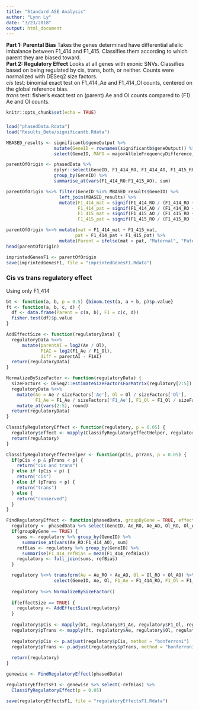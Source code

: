 ```yaml
---
title: "Standard ASE Analysis"
author: "Lynn Ly"
date: "3/23/2018"
output: html_document
---
```


**Part 1: Parental Bias** Takes the genes determined have differential allelic imbalance between F1_414 and F1_415. Classifies them according to which parent they are biased toward.  
**Part 2: Regulatory Effect** Looks at all genes with exonic SNVs. Classifies based on being regulated by cis, trans, both, or neither. Counts were normalized with DESeq2 size factors.  
*cis* test: binomial exact test on F1_414_Ae and F1_414_Ol counts, centered on the global reference bias.  
*trans* test: fisher's exact test on (parent) Ae and Ol counts compared to (F1) Ae and Ol counts.  

```r
knitr::opts_chunk$set(echo = TRUE)
```

### 
```r
load("phasedData.Rdata")
load("Results_Beta/significantb.Rdata")

MBASED_results <- significantb$geneOutput %>% 
                  mutate(GeneID = rownames(significantb$geneOutput)) %>%
                  select(GeneID, MAFD = majorAlleleFrequencyDifference, p = pValueASE)

parentOfOrigin <- phasedData %>% 
                  dplyr::select(GeneID, F1_414_RO, F1_414_AO, F1_415_RO, F1_415_AO) %>%
                  group_by(GeneID) %>% 
                  summarise_at(vars(F1_414_RO:F1_415_AO), sum)

parentOfOrigin %<>% filter(GeneID %in% MBASED_results$GeneID) %>%
                    left_join(MBASED_results) %>%
                    mutate(F1_414_mat = signif(F1_414_RO / (F1_414_RO + F1_414_AO), 3),
                           F1_414_pat = signif(F1_414_AO / (F1_414_RO + F1_414_AO), 3), 
                           F1_415_mat = signif(F1_415_AO / (F1_415_RO + F1_415_AO), 3), 
                           F1_415_pat = signif(F1_415_RO / (F1_415_RO + F1_415_AO), 3))

parentOfOrigin %<>% mutate(mat = F1_414_mat + F1_415_mat,
                          pat = F1_414_pat + F1_415_pat) %>% 
                    mutate(Parent = ifelse(mat > pat, "Maternal", "Paternal"))
head(parentOfOrigin)

imprintedGenesF1 <- parentOfOrigin
save(imprintedGenesF1, file = "imprintedGenesF1.Rdata")
```

### Cis vs trans regulatory effect
Using only F1_414
```r
bt <- function(a, b, p = 0.5) {binom.test(a, a + b, p)$p.value}
ft <- function(a, b, c, d) {
  df <- data.frame(Parent = c(a, b), F1 = c(c, d))
  fisher.test(df)$p.value
}

AddEffectSize <- function(regulatoryData) {
  regulatoryData %<>%
      mutate(parentAI = log2(Ae / Ol), 
             F1AI = log2(F1_Ae / F1_Ol), 
             diff = parentAI - F1AI)
  return(regulatoryData)
}

NormalizeBySizeFactor <- function(regulatoryData) {
  sizeFactors <- DESeq2::estimateSizeFactorsForMatrix(regulatory[2:5])
  regulatoryData %<>%
    mutate(Ae = Ae / sizeFactors['Ae'], Ol = Ol / sizeFactors['Ol'],
           F1_Ae = F1_Ae / sizeFactors['F1_Ae'], F1_Ol = F1_Ol / sizeFactors['F1_Ol']) %>%
    mutate_at(vars(2:5), round)
  return(regulatoryData)
}

ClassifyRegulatoryEffect <- function(regulatory, p = 0.05) {
  regulatory$effect <- mapply(ClassifyRegulatoryEffectHelper, regulatory$pCis, regulatory$pTrans)
  return(regulatory)
}

ClassifyRegulatoryEffectHelper <- function(pCis, pTrans, p = 0.05) {
  if(pCis < p & pTrans < p) {
    return("cis and trans")
  } else if (pCis < p) {
    return("cis")
  } else if (pTrans < p) {
    return("trans")
  } else {
    return("conserved")
  }
}

FindRegulatoryEffect <- function(phasedData, groupByGene = TRUE, effectSize = FALSE) {
  regulatory <- phasedData %>% select(GeneID, Ae_RO, Ae_AO, Ol_RO, Ol_AO, F1_414_RO, F1_414_AO, F1_414_refBias)
  if(groupByGene == TRUE) {
    sums <- regulatory %>% group_by(GeneID) %>%
      summarise_at(vars(Ae_RO:F1_414_AO), sum)
    refBias <- regulatory %>% group_by(GeneID) %>%
      summarise(F1_414_refBias = mean(F1_414_refBias))
    regulatory <- full_join(sums, refBias)
  }

  regulatory %<>% transform(Ae = Ae_RO + Ae_AO, Ol = Ol_RO + Ol_AO) %>%
                  select(GeneID, Ae, Ol, F1_Ae = F1_414_RO, F1_Ol = F1_414_AO, refBias = F1_414_refBias) 
  
  regulatory %<>% NormalizeBySizeFactor()
  
  if(effectSize == TRUE) {
    regulatory <- AddEffectSize(regulatory)
  }
  
  regulatory$pCis <- mapply(bt, regulatory$F1_Ae, regulatory$F1_Ol, regulatory$refBias)
  regulatory$pTrans <- mapply(ft, regulatory$Ae, regulatory$Ol, regulatory$F1_Ae, regulatory$F1_Ol)
  
  regulatory$pCis <- p.adjust(regulatory$pCis, method = "bonferroni")
  regulatory$pTrans <- p.adjust(regulatory$pTrans, method = "bonferroni")
  
  return(regulatory)
}

genewise <- FindRegulatoryEffect(phasedData)

regulatoryEffectsF1 <- genewise %>% select(-refBias) %>%
  ClassifyRegulatoryEffect(p = 0.05)

save(regulatoryEffectsF1, file = "regulatoryEffectsF1.Rdata")
```
